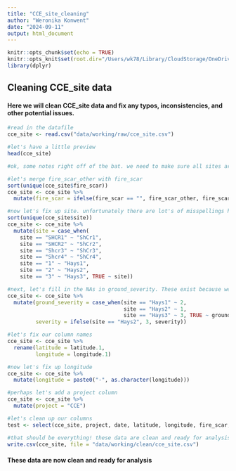 ```yaml
---
title: "CCE_site_cleaning"
author: "Weronika Konwent"
date: "2024-09-11"
output: html_document
---
```


```r
knitr::opts_chunk$set(echo = TRUE)
knitr::opts_knit$set(root.dir="/Users/wk78/Library/CloudStorage/OneDrive-NorthernArizonaUniversity/R/CCE")
library(dplyr)
```

## Cleaning CCE_site data
#### Here we will clean CCE_site data and fix any typos, inconsistencies, and other potential issues.


```r
#read in the datafile
cce_site <- read.csv("data/working/raw/cce_site.csv")

#let's have a little preview
head(cce_site)

#ok, some notes right off of the bat. we need to make sure all sites are standardized, fix any misspellings in fire_scar, add the site from fire_scar_other, add a minus sign to our longitude, think about NAs

#let's merge fire_scar_other with fire_scar
sort(unique(cce_site$fire_scar))
cce_site <- cce_site %>%
  mutate(fire_scar = ifelse(fire_scar == "", fire_scar_other, fire_scar))

#now let's fix up site. unfortunately there are lot's of misspellings here...
sort(unique(cce_site$site))
cce_site <- cce_site %>%
  mutate(site = case_when(
    site == "SHCR1" ~ "ShCr1",
    site == "SHCR2" ~ "ShCr2",
    site == "Shcr3" ~ "ShCr3",
    site == "Shcr4" ~ "ShCr4",
    site == "1" ~ "Hays1",
    site == "2" ~ "Hays2",
    site == "3" ~ "Hays3", TRUE ~ site))

#next, let's fill in the NAs in ground_severity. These exist because we did not have this field in the app on our first day, and found there was a need for it. ground severity values are assigned here based on fieldnotes, tree combustion data, and soil data
cce_site <- cce_site %>%
  mutate(ground_severity = case_when(site == "Hays1" ~ 2,
                                     site == "Hays2" ~ 1,
                                     site == "Hays3" ~ 3, TRUE ~ ground_severity),
         severity = ifelse(site == "Hays2", 3, severity))

#let's fix our column names
cce_site <- cce_site %>%
  rename(latitude = latitude.1,
         longitude = longitude.1)

#now let's fix up longitude
cce_site <- cce_site %>%
  mutate(longitude = paste0("-", as.character(longitude)))

#perhaps let's add a project column
cce_site <- cce_site %>%
  mutate(project = "CCE")

#let's clean up our columns
test <- select(cce_site, project, date, latitude, longitude, fire_scar, site, elevation, slope, aspect, severity, transect_orientation, ground_severity, moisture_class, pre_fire_vegetation, site_notes, site_photo_start, site_photo_end)

#that should be everything! these data are clean and ready for analysis
write.csv(cce_site, file = "data/working/clean/cce_site.csv")
```

#### These data are now clean and ready for analysis